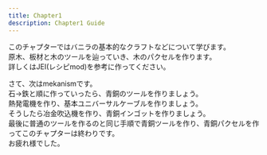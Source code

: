 ```yaml
---
title: Chapter1
description: Chapter1 Guide
---
```

このチャプターではバニラの基本的なクラフトなどについて学びます。  
原木、板材と木のツールを辿っていき、木のパクセルを作ります。  
詳しくはJEI(レシピmod)を参考に作ってください。


さて、次はmekanismです。  
石→鉄と順に作っていったら、青銅のツールを作りましょう。  
熱発電機を作り、基本ユニバーサルケーブルを作りましょう。  
そうしたら冶金吹込機を作り、青銅インゴットを作りましょう。  
最後に普通のツールを作るのと同じ手順で青銅ツールを作り、青銅パクセルを作ってこのチャプターは終わりです。  
お疲れ様でした。